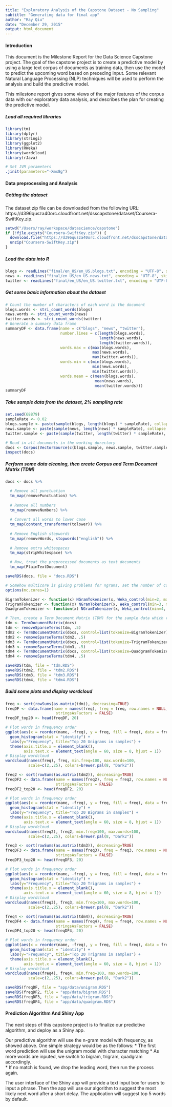```yaml
---
title: "Exploratory Analysis of the Capstone Dataset - No Sampling"
subtitle: "Generating data for final app"
author: "Ray Qiu"
date: "December 29, 2015"
output: html_document
---
```


#### Introduction
This document is the Milestone Report for the Data Science Capstone project.  The goal of the capstone project is to create a predictive model by using a large text corpus of documents as training data, then use the model to predict the upcoming word based on preceding input.  Some relevant Natural Language Processing (NLP) techniques will be used to perform the analysis and build the predictive model.

This milestone report gives some views of the major features of the corpus data with our exploratory data analysis, and describes the plan for creating the predictive model.

##### Load all required libraries
```r
library(tm)
library(dplyr)
library(stringi)
library(ggplot2)
library(RWeka)
library(wordcloud)
library(rJava)

# Set JVM parameters
.jinit(parameters="-Xmx8g")
```

#### Data preprocessing and Analysis

##### Getting the dataset

The dataset zip file can be downloaded from the following URL: 
  https://d396qusza40orc.cloudfront.net/dsscapstone/dataset/Coursera-SwiftKey.zip.

```r
setwd("/Users/ray/workspace/datascience/capstone")
if (!file.exists("Coursera-SwiftKey.zip")) {
  download.file("https://d396qusza40orc.cloudfront.net/dsscapstone/dataset/Coursera-SwiftKey.zip")
  unzip("Coursera-SwiftKey.zip")
}
```

##### Load the data into R

```r
blogs <- readLines("final/en_US/en_US.blogs.txt", encoding = "UTF-8", skipNul = TRUE)
news <- readLines("final/en_US/en_US.news.txt", encoding = "UTF-8", skipNul = TRUE)
twitter <- readLines("final/en_US/en_US.twitter.txt", encoding = "UTF-8", skipNul = TRUE)
```

##### Get some basic information about the dataset

```r
# Count the number of characters of each word in the document
blogs.words <- stri_count_words(blogs)
news.words <- stri_count_words(news)
twitter.words <- stri_count_words(twitter)
# Generate a summary data frame
summaryDF <- data.frame(name = c("blogs", "news", "twitter"), 
                        number.lines = c(length(blogs.words), 
                                         length(news.words), 
                                         length(twitter.words)),
                        words.max = c(max(blogs.words),
                                      max(news.words),
                                      max(twitter.words)),
                        words.min = c(min(blogs.words),
                                      min(news.words),
                                      min(twitter.words)),
                        words.mean = c(mean(blogs.words),
                                       mean(news.words),
                                       mean(twitter.words)))
summaryDF
```

##### Take sample data from the dataset, 2% sampling rate

```r
set.seed(68879)
sampleRate <- 0.02
blogs.sample <- paste(sample(blogs, length(blogs) * sampleRate), collapse = "")
news.sample <- paste(sample(news, length(news) * sampleRate), collapse = "")
twitter.sample <- paste(sample(twitter, length(twitter) * sampleRate), collapse = "")

# Read in all documents in the working dorectory
docs <- Corpus(VectorSource(c(blogs.sample, news.sample, twitter.sample)))
inspect(docs)
```

##### Perform some data cleaning, then create Corpus and Term Document Matrix (TDM) 

``` r

docs <- docs %>% 

  # Remove all punctuation
  tm_map(removePunctuation) %>% 
  
  # Remove all numbers 
  tm_map(removeNumbers) %>% 
  
  # Convert all words to lower case
  tm_map(content_transformer(tolower)) %>%
  
  # Remove English stopwords
  tm_map(removeWords, stopwords("english")) %>%
  
  # Remove extra whitespaces
  tm_map(stripWhitespace) %>%

  # Now, treat the preprocessed documents as text documents
  tm_map(PlainTextDocument)

saveRDS(docs, file = "docs.RDS")

# Somehow multicore is giving problems for ngrams, set the number of cores to 1
options(mc.cores=1)

BigramTokenizer <- function(x) NGramTokenizer(x, Weka_control(min=2, max=2))
TrigramTokenizer <- function(x) NGramTokenizer(x, Weka_control(min=3, max=3))
QuadgramTokenizer <- function(x) NGramTokenizer(x, Weka_control(min=4, max=4))

# Then, create a Term Document Matrix (TDM) for the sample data which reflects the number of times each word in the corpus is found in each of the sampled documents.  Do so for unigram, bigram, and trigram.
tdm <- TermDocumentMatrix(docs)
tdm <- removeSparseTerms(tdm, .5)
tdm2 <- TermDocumentMatrix(docs, control=list(tokenize=BigramTokenizer))
tdm2 <- removeSparseTerms(tdm2, .5)
tdm3 <- TermDocumentMatrix(docs, control=list(tokenize=TrigramTokenizer))
tdm3 <- removeSparseTerms(tdm3, .5)
tdm4 <- TermDocumentMatrix(docs, control=list(tokenize=QuadgramTokenizer))
tdm4 <- removeSparseTerms(tdm4, .5)

saveRDS(tdm, file = "tdm.RDS")
saveRDS(tdm2, file = "tdm2.RDS")
saveRDS(tdm3, file = "tdm3.RDS")
saveRDS(tdm4, file = "tdm4.RDS")
```

##### Build some plots and display wordcloud
```r
freq <- sort(rowSums(as.matrix(tdm)), decreasing=TRUE)
freqDF <- data.frame(name = names(freq), freq = freq, row.names = NULL, 
                      stringsAsFactors = FALSE)
freqDF_top20 <- head(freqDF, 20)

# Plot words in frequency order
ggplot(aes(x = reorder(name, -freq), y = freq, fill = freq), data = freqDF_top20) + 
  geom_histogram(stat = "identity") +
  labs(y="Frequency", title="Top 20 Unigrams in samples") +
  theme(axis.title.x = element_blank(), 
        axis.text.x = element_text(angle = 60, size = 8, hjust = 1))
# Display wordcloud
wordcloud(names(freq), freq, min.freq=100, max.words=100,
          scale=c(2,.25), colors=brewer.pal(8, "Dark2"))

freq2 <- sort(rowSums(as.matrix(tdm2)), decreasing=TRUE)
freqDF2 <- data.frame(name = names(freq2), freq = freq2, row.names = NULL, 
                      stringsAsFactors = FALSE)
freqDF2_top20 <- head(freqDF2, 20)

# Plot words in frequency order
ggplot(aes(x = reorder(name, -freq), y = freq, fill = freq), data = freqDF2_top20) + 
  geom_histogram(stat = "identity") +
  labs(y="Frequency", title="Top 20 Bigrams in samples") +
  theme(axis.title.x = element_blank(), 
        axis.text.x = element_text(angle = 60, size = 8, hjust = 1))
# Display wordcloud
wordcloud(names(freq2), freq2, min.freq=100, max.words=100,
          scale=c(2,.25), colors=brewer.pal(8, "Dark2"))

freq3 <- sort(rowSums(as.matrix(tdm3)), decreasing=TRUE)
freqDF3 <- data.frame(name = names(freq3), freq = freq3, row.names = NULL, 
                      stringsAsFactors = FALSE)
freqDF3_top20 <- head(freqDF3, 20)

# Plot words in frequency order
ggplot(aes(x = reorder(name, -freq), y = freq, fill = freq), data = freqDF3_top20) + 
  geom_histogram(stat = "identity") +
  labs(y="Frequency", title="Top 20 Trigrams in samples") +
  theme(axis.title.x = element_blank(), 
        axis.text.x = element_text(angle = 60, size = 8, hjust = 1))
# Display wordcloud
wordcloud(names(freq3), freq3, min.freq=100, max.words=100, 
          scale=c(2,.25), colors=brewer.pal(8, "Dark2"))

freq4 <- sort(rowSums(as.matrix(tdm4)), decreasing=TRUE)
freqDF4 <- data.frame(name = names(freq4), freq = freq4, row.names = NULL, 
                      stringsAsFactors = FALSE)
freqDF4_top20 <- head(freqDF4, 20)

# Plot words in frequency order
ggplot(aes(x = reorder(name, -freq), y = freq, fill = freq), data = freqDF4_top20) + 
  geom_histogram(stat = "identity") +
  labs(y="Frequency", title="Top 20 Trigrams in samples") +
  theme(axis.title.x = element_blank(), 
        axis.text.x = element_text(angle = 60, size = 8, hjust = 1))
# Display wordcloud
wordcloud(names(freq4), freq4, min.freq=100, max.words=100, 
          scale=c(2,.25), colors=brewer.pal(8, "Dark2"))

saveRDS(freqDF, file = "app/data/unigram.RDS")
saveRDS(freqDF2, file = "app/data/bigram.RDS")
saveRDS(freqDF3, file = "app/data/trigram.RDS")
saveRDS(freqDF4, file = "app/data/quadgram.RDS")
```

#### Prediction Algorithm And Shiny App
The next steps of this capstone project is to finalize our predictive algorithm, and deploy as a Shiny app.

Our predictive algorithm will use the n-gram model with frequency, as showed above.  One simple strategy would be as the follows: 
  * The first word prediction will use the unigram model with character matching
  * As more words are inputed, we switch to bigram, trigram, quadgram accordingly.  
  * If no match is found, we drop the leading word, then run the process again.

The user interface of the Shiny app will provide a text input box for users to input a phrase. Then the app will use our algorithm to suggest the most likely next word after a short delay.  The application will suggest top 5 words by default.

